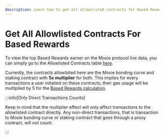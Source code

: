 ```yaml
---
description: Learn how to get all allowlisted contracts for Based Rewards from the Dune table.
---
```


# Get All Allowlisted Contracts For Based Rewards

To view the top Based Rewards earner on the Moxie protocol live data, you can simply go to the Allowlisted Contracts table [here](https://dune.com/queries/4542828).

Currently, the contracts allowlisted here are the Moxie bonding curve and staking contract with **5x multiplier** for both. This implies for every transactions a user initatied on these contracts, their gas usage will be multiplied by 5 for the [Based Rewards calculation](../../learn/technical-deep-dive/04-based-rewards.mdx).

:::info[Only Direct Transactions Counts]

Keep in mind that the multiplier effect will only affect transactions to the allowlisted contract directly. Any non-direct transactions, that is transaction to Moxie bonding curve or staking contract that goes through a proxy contract, will not count.

:::
